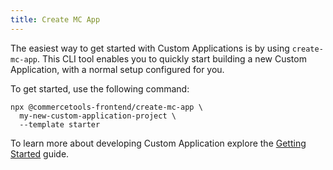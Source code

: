 ```yaml
---
title: Create MC App
---
```


The easiest way to get started with Custom Applications is by using `create-mc-app`. This CLI tool enables you to quickly start building a new Custom Application, with a normal setup configured for you.

To get started, use the following command:

```console noPromptLines="2-3"
npx @commercetools-frontend/create-mc-app \
  my-new-custom-application-project \
  --template starter
```

To learn more about developing Custom Application explore the [Getting Started](/getting-started) guide.
